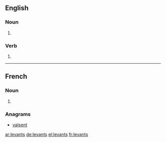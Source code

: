 ==English==

===Noun===
{{head|en|noun plural form}}

# {{plural of|levant|lang=en}}

===Verb===
{{head|en|verb form}}

# {{en-third-person singular of|levant}}

----

==French==

===Noun===
{{head|fr|noun plural form|g=m}}

# {{plural of|levant|lang=fr}}

===Anagrams===
* [[valsent#French|valsent]]

[[ar:levants]]
[[de:levants]]
[[el:levants]]
[[fr:levants]]
